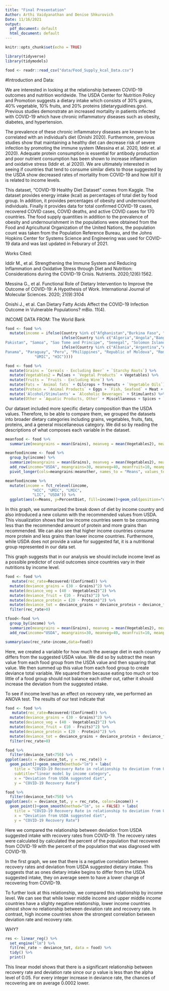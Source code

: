 ```yaml
---
title: "Final Presentation"
Author: Arthi Vaidyanathan and Denise Shkurovich
Date: 11/16/2021
output:
  pdf_document: default
  html_document: default
---
```


```r
knitr::opts_chunk$set(echo = TRUE)
```

```r
library(tidyverse) 
library(tidymodels)
```

```r
food <- readr::read_csv("data/Food_Supply_kcal_Data.csv")
```

#Introduction and Data:

We are interested in looking at the relationship between COVID-19 outcomes and nutrition worldwide. The USDA Center for Nutrition Policy and Promotion suggests a dietary intake which consists of 30% grains, 40% vegetable, 10% fruits, and 20% proteins (dietaryguidlines.gov). Previous studies demonstrate an increased mortality in patients infected with COVID-19 which have chronic inflammatory diseases such as obesity, diabetes, and hypertension.
  
The prevalence of these chronic inflammatory diseases are known to be correlated with an individual's diet (Onishi 2020). Furthermore, previous studies show that maintaining a healthy diet can decrease risk of severe infection by promoting the immune system (Messina et al. 2020, Iddir et. al 2020). Adequate protein consumption is essential for antibody production and poor nutrient consumption has been shown to increase inflammation and oxidative stress (Iddir et. al 2020). We are ultimately interested in seeing if countries that tend to consume similar diets to those suggested by the USDA show decreased rates of mortality from COVID-19 and how it/if it is related to income levels.

This dataset, “COVID-19 Healthy Diet Dataset” comes from Kaggle. The dataset provides energy intake (kcal) as percentages of total diet by food group. In addition, it provides percentages of obesity and undernourished individuals. Finally it provides data for total confirmed COVID-19 cases, recovered COVID cases, COVID deaths, and active COVID cases for 170 countries. The food supply quantities in addition to the prevalence of obesity and undernourishment in the populations were obtained from the Food and Agricultural Organization of the United Nations, the population count was taken from the Population Reference Bureau, and the Johns Hopkins Center for Systems Science and Engineering was used for COVID-19 data and was last updated in Feburary of 2021. 

Works Cited: 

Iddir M., et al. Strengthening the Immune System and Reducing Inflammation and Oxidative Stress through Diet and Nutrition: Considerations during the COVID-19 Crisis. Nutrients. 2020;12(6):1562.

Messina G., et al. Functional Role of Dietary Intervention to Improve the Outcome of COVID-19: A Hypothesis of Work. International Journal of Molecular Sciences. 2020; 21(9):3104

Onishi J., et al. Can Dietary Fatty Acids Affect the COVID-19 Infection Outcome in Vulnerable Populations? mBio. 11(4).

INCOME DATA FROM: The World Bank
  
```r
food <- food %>%
  mutate(income = ifelse(Country %in% c("Afghanistan","Burkina Faso", "Central African Republic", "Chad", "Congo", "Ethiopia", "Gambia", "Guinea", "Guinea-Bissau", "Korea, Dem. People's Rep", "Liberia", "Madagascar", "Malawi", "Mali", "Mozambique", "Rwanda", "Sierra Leone", "Sudan", "Togo", "Uganda", "Yemen"),"LIC", 
                         ifelse(Country %in% c("Algeria","Angola","Bangladesh", "Belize", "Benin", "Bolivia", "Cabo Verde", "Cambodia", "Cameroon", "Cote d'Ivoire", "Djibouti", "Egypt", "El Salvador", "Eswatini", "Ghana", "Haiti", "Honduras", "India", "Indonesia", "Iran (Islamic Republic of)", "Kenya", "Kiribati", "Kyrgyzstan", "Lao People's Democratic Republic", "Lesotho", "Mauritania", "Mongolia", "Morocco", "Myanmar", "Nepal", "Nicaragua", "Niger", "Nigeria", "	
Pakistan", "Samoa", "Sao Tome and Principe", "Senegal", "Solomon Islands","Sri Lanka", "Suriname", "Tajikistan", "Timor-Leste", "Tunisia", "Ukraine", "United Republic of Tanzania", "Uzbekistan", "Vanuatu", "Vietnam", "Zambia", "Zimbabwe"), "LMIC", 
                         ifelse(Country %in% c("Albania","Argentina","Armenia","Azerbaijan", "Belarus","Bosnia and Herzegovina", "Botswana", "Brazil", "Bulgaria", "China", "Colombia", "Costa Rica", "Cuba", "Dominica", "Dominican Republic", "Ecuador", "Fiji", "Gabon", "Georgia", "Grenada", "Guatemala", "Guyana", "Iraq", "Jamaica", "Jordan", "Kazakhstan", "Lebanon", "Malaysia", "Maldives", "Mauritius", "Mexico", "Montenegro","Namibia", "North Macedonia", "	
Panama", "Paraguay", "Peru", "Philippines", "Republic of Moldova", "Romania", "Russian Federation", "Saint Lucia", "Saint Vincent and the Grenadines", "Serbia", "Senegal", "South Africa", "Thailand", "Turkey", "Turkmenistan", "Venezuela (Bolivarian Republic of)"),
             "UMIC", "HIC"))))
```

```r
food <- food %>% 
  mutate(Grains = `Cereals - Excluding Beer` + `Starchy Roots`) %>% 
  mutate(Vegetables2 = Pulses + `Vegetal Products` + Vegetables) %>% 
  mutate(Fruits = `Fruits - Excluding Wine`) %>% 
  mutate(Fats = `Animal fats` + Oilcrops + Treenuts + `Vegetable Oils`) %>% 
  mutate(Protein = `Animal Products` + Eggs + `Fish, Seafood` + Meat + `Milk - Excluding Butter` + Offals) %>% 
  mutate('Alcohol/Stimulants' = `Alcoholic Beverages` + Stimulants) %>% 
  mutate(Other = `Aquatic Products, Other` + Miscellaneous + Spices + `Sugar Crops` + `Sugar & Sweeteners`)
```
Our dataset included more specific dietary composition than the USDA values. Therefore, to be able to compare them, we grouped the datasets into broader dietary categories including grains, vegetables, fruits, fats, proteins, and a general miscellaneous category. We did so by reading the descriptions of what composes each variable in the dataset. 
```r
meanfood <- food %>%
  summarize(meangrains = mean(Grains), meanveg = mean(Vegetables2), meanfruit = mean(Fruits), meanfat = mean(Fats), meanprotein = mean(Protein), meanother = mean(Other))

meanfoodincome <- food %>%
  group_by(income) %>%
  summarize(meangrains = mean(Grains), meanveg = mean(Vegetables2), meanfruit = mean(Fruits), meanfat = mean(Fats), meanprotein = mean(Protein), meanother = mean(Other)) %>% 
  add_row(income="USDA", meangrains=30, meanveg=40, meanfruit=10, meanprotein=20) %>% 
  pivot_longer(cols=meangrains:meanother, names_to = "Means", values_to = "PercentDiet") 

meanfoodincome %>%
  mutate(income = fct_relevel(income, 
            "HIC", "UMIC", "LMIC", 
            "LIC", "USDA")) %>%
  ggplot(aes(x=Means, y=PercentDiet, fill=income))+geom_col(position="dodge") + labs(x="Food Group", y="Percent of Total Diet Composition", title="Diet Make up by Food Group", subtitle="broken down by income category and compared to USDA suggested diet") + theme(axis.text.x = element_text(angle = 45, vjust = 0.5))
```
In this graph, we summarized the break down of diet by income country and also introduced a new column with the recommended values from USDA. This visualization shows that low income countries seem to be consuming less than the recommended amount of protein and more grains than recommended. We can also see that higher income countries consume more protein and less grains than lower income countries. Furthermore, while USDA does not provide a value for suggested fat, it is a nutritional group represented in our data set.

This graph suggests that in our analysis we should include income level as a possible predictor of covid outcomes since countries vary in their nutritions by income level. 
```r
food <- food %>% 
   mutate(rec_rate=Recovered/(Confirmed)) %>% 
  mutate(deviance_grains = (30 - Grains)^2) %>% 
  mutate(deviance_veg = (40 - Vegetables2)^2) %>% 
  mutate(deviance_fruit = (10 - Fruits)^2) %>% 
  mutate(deviance_protein = (20 - Protein)^2) %>% 
  mutate(deviance_tot = deviance_grains + deviance_protein + deviance_fruit + deviance_veg) %>% 
  filter(rec_rate>0)

tfood<-food %>%
  group_by(income) %>%
  summarize(meangrains = mean(Grains), meanveg = mean(Vegetables2), meanfruit = mean(Fruits), meanfat = mean(Fats), meanprotein = mean(Protein), meanother = mean(Other)) %>% 
  add_row(income="USDA", meangrains=30, meanveg=40, meanfruit=10, meanprotein=20)

summary(aov(rec_rate~income,data=food))
```
Here, we created a variable for how much the average diet in each country differs from the suggested USDA value. We did so by subtract the mean value from each food group from the USDA value and then squaring that value. We then summed up this value from each food group to create deviance total variable. We squared them because eating too much or too little of a food group should not balance each other out, rather it should increase the deviation from the suggested intake. 

To see if income level has an effect on recovery rate, we performed an ANOVA test. The results of our test indicate that 
```r
food <- food %>% 
   mutate(rec_rate=Recovered/(Confirmed)) %>% 
  mutate(deviance_grains = (30 - Grains)^2) %>% 
  mutate(deviance_veg = (40 - Vegetables2)^2) %>% 
  mutate(deviance_fruit = (10 - Fruits)^2) %>% 
  mutate(deviance_protein = (20 - Protein)^2) %>% 
  mutate(deviance_tot = deviance_grains + deviance_protein + deviance_fruit + deviance_veg) %>% 
  filter(rec_rate>0)

food %>% 
  filter(deviance_tot<750) %>% 
ggplot(aes(x = deviance_tot, y = rec_rate)) +
  geom_point()+geom_smooth(method="lm") + labs(
    title = "COVID-19 Recovery Rate in relationship to deviation from USDA suggested Dietary Intake",
    subtitle="linear model by income category",
    x = "Deviation from USDA suggested diet",
    y = "COVID-19 Recovery Rate")

food %>% 
  filter(deviance_tot<750) %>% 
ggplot(aes(x = deviance_tot, y = rec_rate, color=income)) +
  geom_point()+geom_smooth(method="lm", se = FALSE) + labs(
    title = "COVID-19 Recovery Rate in relationship to deviation from USDA suggested Dietary Intake",
    x = "Deviation from USDA suggested diet",
    y = "COVID-19 Recovery Rate")

```
Here we compared the relationship between deviation from USDA suggested intake with recovery rates from COVID-19. The recovery rates were calculated by calculated the percent of the population that recovered from COVID-19 with the percent of the population that was diagnosed with COVID-19.

In the first graph, we see that there is a negative correlation between recovery rates and deviation from USDA suggested dietary intake. This suggests that as ones dietary intake begins to differ from the USDA suggested intake, they on average seem to have a lower change of recovering from COVID-19.

To further look at this relationship, we compared this relationship by income level. We can see that while lower middle income and upper middle income countries have a slighty negative relationship, lower income countries almost show no relationship between deviation rate and recovery rate. In contrast, high income countries show the strongest correlation between deviation rate and recovery rate. 

WHY?

```r
res <- linear_reg() %>%
  set_engine("lm") %>%
  fit(rec_rate ~ deviance_tot, data = food) %>% 
  tidy() %>% 
  print()
```
This linear model shows that there is a significant relationship between recovery rate and deviation rate since our p value is less than the alpha level of 0.05. For every integer increase in deviance rate, the chances of recovering are on average 0.0002 lower. 
